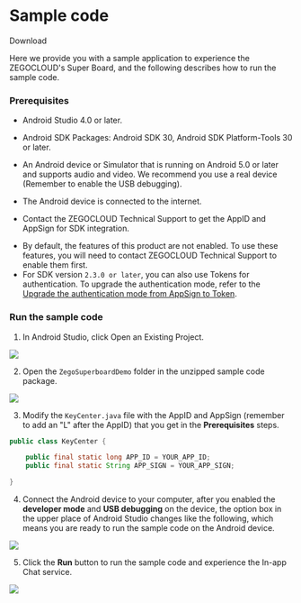 
# Sample code

<Card title="Sample code" href="https://storage.zego.im/SuperBoardSDK%2FAndroid%2FInternational%2Fsuperboard.zip" target="_blank">
Download
</Card>


Here we provide you with a sample application to experience the ZEGOCLOUD's Super Board, and the following describes how to run the sample code.


### Prerequisites
- Android Studio 4.0 or later.
- Android SDK Packages: Android SDK 30, Android SDK Platform-Tools 30 or later.
- An Android device or Simulator that is running on Android 5.0 or later and supports audio and video. We recommend you use a real device (Remember to enable the USB debugging).
- The Android device is connected to the internet.

- Contact the ZEGOCLOUD Technical Support to get the AppID and AppSign for SDK integration.



<Warning title="Warning">

- By default, the features of this product are not enabled. To use these features, you will need to contact ZEGOCLOUD Technical Support to enable them first. 
- For SDK version `2.3.0 or later`, you can also use Tokens for authentication. To upgrade the authentication mode, refer to the [Upgrade the authentication mode from AppSign to Token](https://docs.zegocloud.com/faq/token_upgrade).
</Warning>


### Run the sample code 

1. In Android Studio, click Open an Existing Project.

<Frame width="512" height="auto" caption="">
  <img src="https://storage.zego.im/sdk-doc/Pics/Android/ZegoWhiteboardExample/image_20201127105738483.png" />
</Frame>

2. Open the `ZegoSuperboardDemo` folder in the unzipped sample code package.

<Frame width="512" height="auto" caption="">
  <img src="https://storage.zego.im/sdk-doc/Pics/Android/ZegoSuperBoard/20210823_120204.png" />
</Frame>

3. Modify the `KeyCenter.java` file with the AppID and AppSign (remember to add an "L" after the AppID) that you get in the **Prerequisites** steps.

```java
public class KeyCenter {

    public final static long APP_ID = YOUR_APP_ID;   
    public final static String APP_SIGN = YOUR_APP_SIGN;     

}
```

4. Connect the Android device to your computer, after you enabled the **developer mode** and **USB debugging** on the device, the option box in the upper place of Android Studio changes like the following, which means you are ready to run the sample code on the Android device.
<Frame width="512" height="auto" caption="">
  <img src="https://storage.zego.im/sdk-doc/Pics/Android/ZegoWhiteboardExample/image_20210302564451783.png" />
</Frame>


5. Click the **Run** button to run the sample code and experience the In-app Chat service.

<Frame width="512" height="auto" caption="">
  <img src="https://storage.zego.im/sdk-doc/Pics/Android/ZegoWhiteboardExample/image_20210302173148802.png" />
</Frame>
